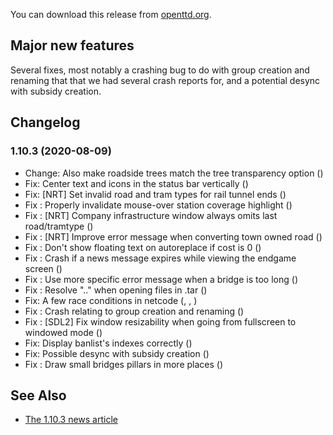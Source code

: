 {{en/-}}
{{en/Development/OTTDVersions}}

{{en/Archive/OpenTTD/Release|prev=OpenTTD 1.10.2|next=OpenTTD 1.11.0|date=2020-08-09}}

You can download this release from [https://cdn.openttd.org/openttd-releases/1.10.3 openttd.org].

==Major new features==
Several fixes, most notably a crashing bug to do with group creation and renaming that that we had several crash reports for, and a potential desync with subsidy creation.

==Changelog==
=== 1.10.3 (2020-08-09) ===

* Change: Also make roadside trees match the tree transparency option ({{en/Development/Design Drafts/GHIssue|8245}})
* Fix: Center text and icons in the status bar vertically ({{en/Development/Design Drafts/GHIssue|8273}})
* Fix: [NRT] Set invalid road and tram types for rail tunnel ends ({{en/Development/Design Drafts/GHIssue|8269}})
* Fix {{en/Development/Design Drafts/GHIssue|7980}}: Properly invalidate mouse-over station coverage highlight ({{en/Development/Design Drafts/GHIssue|8263}})
* Fix {{en/Development/Design Drafts/GHIssue|8250}}: [NRT] Company infrastructure window always omits last road/tramtype ({{en/Development/Design Drafts/GHIssue|8251}})
* Fix {{en/Development/Design Drafts/GHIssue|8162}}: [NRT] Improve error message when converting town owned road ({{en/Development/Design Drafts/GHIssue|8247}})
* Fix {{en/Development/Design Drafts/GHIssue|8216}}: Don't show floating text on autoreplace if cost is 0 ({{en/Development/Design Drafts/GHIssue|8244}})
* Fix {{en/Development/Design Drafts/GHIssue|8129}}: Crash if a news message expires while viewing the endgame screen ({{en/Development/Design Drafts/GHIssue|8243}})
* Fix {{en/Development/Design Drafts/GHIssue|8221}}: Use more specific error message when a bridge is too long ({{en/Development/Design Drafts/GHIssue|8240}})
* Fix {{en/Development/Design Drafts/GHIssue|8230}}: Resolve ".." when opening files in .tar ({{en/Development/Design Drafts/GHIssue|8231}})
* Fix: A few race conditions in netcode ({{en/Development/Design Drafts/GHIssue|8227}}, {{en/Development/Design Drafts/GHIssue|8228}}, {{en/Development/Design Drafts/GHIssue|8229}})
* Fix {{en/Development/Design Drafts/GHIssue|7838}}: Crash relating to group creation and renaming ({{en/Development/Design Drafts/GHIssue|8223}})
* Fix {{en/Development/Design Drafts/GHIssue|8104}}: [SDL2] Fix window resizability when going from fullscreen to windowed mode ({{en/Development/Design Drafts/GHIssue|8211}})
* Fix: Display banlist's indexes correctly ({{en/Development/Design Drafts/GHIssue|8209}})
* Fix: Possible desync with subsidy creation ({{en/Development/Design Drafts/GHIssue|8159}})
* Fix {{en/Development/Design Drafts/GHIssue|8131}}: Draw small bridges pillars in more places ({{en/Development/Design Drafts/GHIssue|8149}})

==See Also==
* [https://www.openttd.org/news/2020/08/09/openttd-1-10-3.html The 1.10.3 news article]